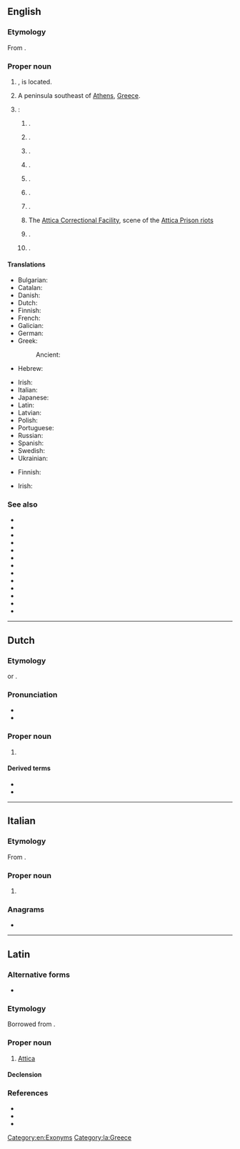{{also|attica}}
==English==
{{wikipedia}}

===Etymology===
From {{etyl|grc|en}} {{m|grc|Ἀττική}}.

===Proper noun===
{{en-proper noun}}

# {{place|en|A [[periphery]] where [[Athens]], the capital of <<c/Greece>>}}, is located. {{C|en|Regions of Greece}}
# A peninsula southeast of [[Athens]], [[Greece]].
# {{place|en|number of places|c/USA}}: 
## {{place|en|unincorporated community|co/Jackson County|s/Georgia}}.
## {{place|en|city|co/Fountain County|s/Indiana}}.
## {{place|en|unincorporated community|co/Marion County|s/Iowa}}.
## {{place|en|town|co/Harper County|s/Kansas}}.
## {{place|en|unincorporated community/CDP/and/township|co/Lapeer County|s/Michigan}}.
## {{place|en|town|co/Wyoming County|s/New York}}.
## {{place|en|village|co/Wyoming County|and|co/Genesee County|s/New York}}. 
## The [[w:Attica Correctional Facility|Attica Correctional Facility]], scene of the [[w:Attica Prison riots|Attica Prison riots]]
## {{place|en|village|co/Seneca County|s/Ohio}}.
## {{place|en|unincorporated community|town/Brooklyn|co/Green County|s/Wisconsin}}.

====Translations====
{{trans-top|periphery}}
* Bulgarian: {{t|bg|А́тика|f}}
* Catalan: {{t|ca|Àtica}}
* Danish: {{t|da|Attika}}
* Dutch: {{t|nl|Attica}}
* Finnish: {{t+|fi|Attika}}
* French: {{t+|fr|Attique}}
* Galician: {{t+|gl|Ática|f}}
* German: {{t+|de|Attika}}
* Greek: {{t+|el|Αττική|f}}
*: Ancient: {{t|grc|Ἀττική|f}}
* Hebrew: {{t|he|אטיקה|tr=Atika|f}}
{{trans-mid}}
* Irish: {{t|ga|Ataic|f|alt=an Ataic}}
* Italian: {{t|it|Attica|f}}
* Japanese: {{t|ja|アッティカ|tr=Attika}}
* Latin: {{t|la|Attica|f}}
* Latvian: {{t|lv|Atika|f}}
* Polish: {{t+|pl|Attyka|f}}
* Portuguese: {{t|pt|Ática|f}}
* Russian: {{t+|ru|А́ттика|f}}
* Spanish: {{t+|es|Ática|f}}
* Swedish: {{t|sv|Attika}}
* Ukrainian: {{t|uk|А́ттіка|f}}
{{trans-bottom}}

{{trans-top|peninsula}}
* Finnish: {{t|fi|[[Attikan]] [[niemimaa]]}}
{{trans-mid}}
* Irish: {{t|ga|Ataic|f|alt=an Ataic}}
{{trans-bottom}}

===See also===
* {{l|en|Attic}}
* {{l|en|Central Greece}}
* {{l|en|Central Macedonia}}
* {{l|en|Crete}}
* {{l|en|East Macedonia and Thrace}}
* {{l|en|Epirus}}
* {{l|en|Ionian Islands}}
* {{l|en|North Aegean}}
* {{l|en|Peloponnese}}
* {{l|en|South Aegean}}
* {{l|en|Thessaly}}
* {{l|en|West Greece}}
* {{l|en|West Macedonia}}

[[Category:en:Exonyms]]

----

==Dutch==

===Etymology===
{{lbor|nl|la|Attica}} or {{lbor|nl|grc|Ἀττική|notext=1}}.

===Pronunciation===
* {{IPA|nl|/ˈɑ.ti.kaː/}}
* {{hyphenation|nl|At|ti|ca}}

===Proper noun===
{{nl-proper noun|n}}

# {{l|en|Attica}} {{gloss|region in Greece where Athens is located}} {{defdate|from 16th c.}}

====Derived terms====
* {{l|nl|atticisme}}
* {{l|nl|Attisch}}

----

==Italian==
{{wikipedia|lang=it}}

===Etymology===
From {{etyl|grc|it}} {{m|grc|Ἀττική}}.

===Proper noun===
{{it-proper noun|f}}

# {{place|it|region|c/Greece|t1=Attica}}

===Anagrams===
* {{anagrams|it|a=aacitt|ciatta|citata|tacita}}

{{C|it|Exonyms}}

----

==Latin==

===Alternative forms===
* {{alter|la|Atticē}}

===Etymology===
Borrowed from {{bor|la|grc|Ἀττική}}.

===Proper noun===
{{la-proper noun|Attica<1>}}

# [[#English|Attica]]

====Declension====
{{la-ndecl|Attica<1>}}

===References===
* {{R:L&S}}
* {{R:Gaffiot}}
* {{R:Smith's Geography}}

[[Category:la:Greece]]